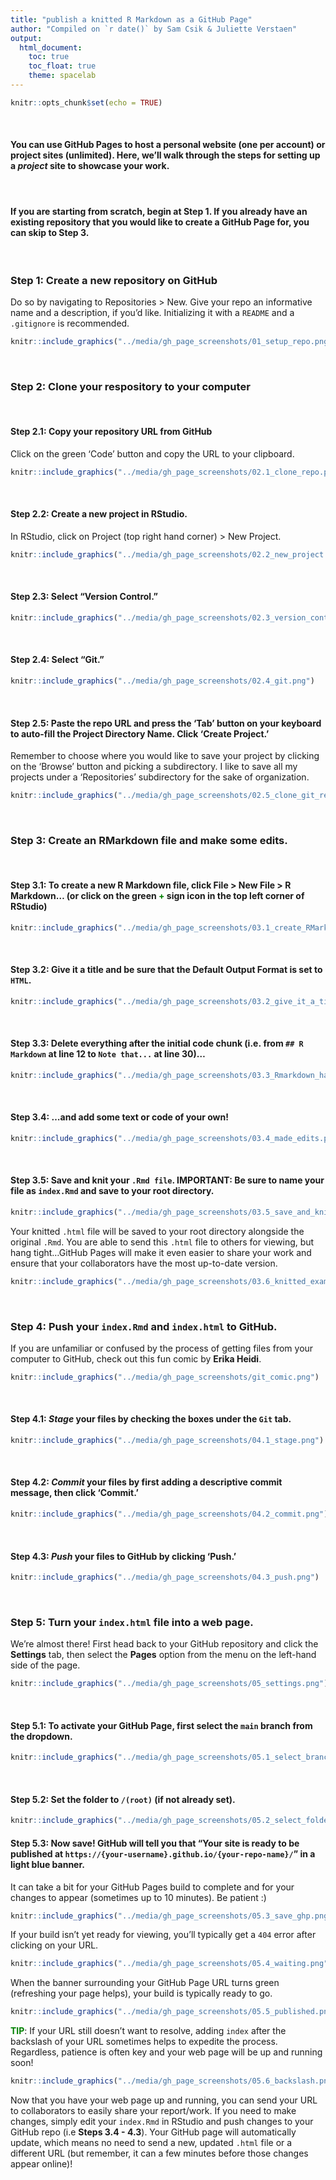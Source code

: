 ```yaml
---
title: "publish a knitted R Markdown as a GitHub Page"
author: "Compiled on `r date()` by Sam Csik & Juliette Verstaen"
output: 
  html_document:
    toc: true
    toc_float: true
    theme: spacelab
---
```


```r
knitr::opts_chunk$set(echo = TRUE)
```

<br> 

#### You can use GitHub Pages to host a personal website (one per account) or project sites (unlimited). Here, we'll walk through the steps for setting up a *project* site to showcase your work.

 <br>
 
#### If you are starting from scratch, begin at **Step 1**. If you already have an existing repository that you would like to create a GitHub Page for, you can skip to **Step 3**. 

 <br>
 
### **Step 1:** Create a new repository on GitHub
Do so by navigating to Repositories > New. Give your repo an informative name and a description, if you'd like. Initializing it with a `README` and a `.gitignore` is recommended.
```r
knitr::include_graphics("../media/gh_page_screenshots/01_setup_repo.png")
```

 <br>
 
### **Step 2:** Clone your respository to your computer

 <br>
 
#### **Step 2.1:** Copy your repository URL from GitHub
Click on the green 'Code' button and copy the URL to your clipboard.
```r
knitr::include_graphics("../media/gh_page_screenshots/02.1_clone_repo.png")
```

 <br>
 
#### **Step 2.2:** Create a new project in RStudio. 
In RStudio, click on Project (top right hand corner) > New Project.
```r
knitr::include_graphics("../media/gh_page_screenshots/02.2_new_project.png")
```

 <br>
 
#### **Step 2.3:** Select "Version Control." 
```r
knitr::include_graphics("../media/gh_page_screenshots/02.3_version_control.png")
```

 <br>
 
#### **Step 2.4:** Select "Git." 
```r
knitr::include_graphics("../media/gh_page_screenshots/02.4_git.png")
```
 
 <br>
 
#### **Step 2.5:** Paste the repo URL and press the 'Tab' button on your keyboard to auto-fill the Project Directory Name. Click 'Create Project.'
Remember to choose where you would like to save your project by clicking on the 'Browse' button and picking a subdirectory. I like to save all my projects under a 'Repositories' subdirectory for the sake of organization.
```r
knitr::include_graphics("../media/gh_page_screenshots/02.5_clone_git_repo.png")
```

 <br>
 
### **Step 3:** Create an RMarkdown file and make some edits.

 <br>
 
#### **Step 3.1:** To create a new R Markdown file, click File > New File > R Markdown... (or click on the green <span style="color: green;">+</span> sign icon in the top left corner of RStudio)
```r
knitr::include_graphics("../media/gh_page_screenshots/03.1_create_RMarkdown.png")
```

 <br>
 
#### **Step 3.2:** Give it a title and be sure that the Default Output Format is set to `HTML`.
```r
knitr::include_graphics("../media/gh_page_screenshots/03.2_give_it_a_title.png")
```

 <br>
 
#### **Step 3.3:** Delete everything after the initial code chunk (i.e. from `## R Markdown` at line 12 to `Note that...` at line 30)...
```r
knitr::include_graphics("../media/gh_page_screenshots/03.3_Rmarkdown_has_been created.png")
```

 <br>
 
#### **Step 3.4:** ...and add some text or code of your own!
```r
knitr::include_graphics("../media/gh_page_screenshots/03.4_made_edits.png")
```

 <br>
 
#### **Step 3.5:** Save and knit your `.Rmd file`. **IMPORTANT:** Be sure to name your file as `index.Rmd` and save to your root directory.
```r
knitr::include_graphics("../media/gh_page_screenshots/03.5_save_and_knit.png")
```

Your knitted `.html` file will be saved to your root directory alongside the original `.Rmd`. You are able to send this `.html` file to others for viewing, but hang tight...GitHub Pages will make it even easier to share your work and ensure that your collaborators have the most up-to-date version.
```r
knitr::include_graphics("../media/gh_page_screenshots/03.6_knitted_example.png")
```

 <br>
 
### **Step 4:** Push your `index.Rmd` and `index.html` to GitHub. 
If you are unfamiliar or confused by the process of getting files from your computer to GitHub, check out this fun comic by **Erika Heidi**.
```r
knitr::include_graphics("../media/gh_page_screenshots/git_comic.png")
```

 <br>
 
#### **Step 4.1:** *Stage* your files by checking the boxes under the `Git` tab.
```r
knitr::include_graphics("../media/gh_page_screenshots/04.1_stage.png")
```

 <br>
 
#### **Step 4.2:** *Commit* your files by first adding a descriptive commit message, then click 'Commit.'
```r
knitr::include_graphics("../media/gh_page_screenshots/04.2_commit.png")
```

 <br>
 
#### **Step 4.3:** *Push* your files to GitHub by clicking 'Push.'
```r
knitr::include_graphics("../media/gh_page_screenshots/04.3_push.png")
```

 <br>
 
### **Step 5:** Turn your `index.html` file into a web page.

We're almost there! First head back to your GitHub repository and click the **Settings** tab, then select the **Pages** option from the menu on the left-hand side of the page.
```r
knitr::include_graphics("../media/gh_page_screenshots/05_settings.png")
```

 <br>
 
#### **Step 5.1:** To activate your GitHub Page, first select the `main` branch from the dropdown.
```r
knitr::include_graphics("../media/gh_page_screenshots/05.1_select_branch.png")
```

 <br>
 
#### **Step 5.2:** Set the folder to `/(root)` (if not already set).
```r
knitr::include_graphics("../media/gh_page_screenshots/05.2_select_folder.png")
```

#### **Step 5.3:** Now save! GitHub will tell you that "Your site is ready to be published at `https://{your-username}.github.io/{your-repo-name}/`" in a light blue banner. 

It can take a bit for your GitHub Pages build to complete and for your changes to appear (sometimes up to 10 minutes). Be patient :) 
```r
knitr::include_graphics("../media/gh_page_screenshots/05.3_save_ghp.png")
```

If your build isn't yet ready for viewing, you'll typically get a `404` error after clicking on your URL.
```r
knitr::include_graphics("../media/gh_page_screenshots/05.4_waiting.png")
```

When the banner surrounding your GitHub Page URL turns green (refreshing your page helps), your build is typically ready to go.
```r
knitr::include_graphics("../media/gh_page_screenshots/05.5_published.png")
```

<span style="color: green;">**TIP**</span>: If your URL still doesn't want to resolve, adding `index` after the backslash of your URL sometimes helps to expedite the process. Regardless, patience is often key and your web page will be up and running soon!
```r
knitr::include_graphics("../media/gh_page_screenshots/05.6_backslash.png")
```

Now that you have your web page up and running, you can send your URL to collaborators to easily share your report/work. If you need to make changes, simply edit your `index.Rmd` in RStudio and push changes to your GitHub repo (i.e **Steps 3.4 - 4.3**). Your GitHub page will automatically update, which means no need to send a new, updated `.html` file or a different URL (but remember, it can a few minutes before those changes appear online)!
